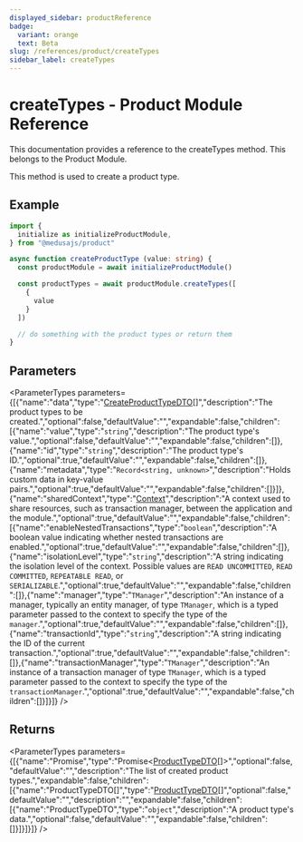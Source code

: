 ```yaml
---
displayed_sidebar: productReference
badge:
  variant: orange
  text: Beta
slug: /references/product/createTypes
sidebar_label: createTypes
---
```



# createTypes - Product Module Reference

This documentation provides a reference to the createTypes method. This belongs to the Product Module.

This method is used to create a product type.

## Example

```ts
import {
  initialize as initializeProductModule,
} from "@medusajs/product"

async function createProductType (value: string) {
  const productModule = await initializeProductModule()

  const productTypes = await productModule.createTypes([
    {
      value
    }
  ])

  // do something with the product types or return them
}
```

## Parameters

<ParameterTypes parameters={[{"name":"data","type":"[CreateProductTypeDTO](../../interfaces/product.CreateProductTypeDTO.mdx)[]","description":"The product types to be created.","optional":false,"defaultValue":"","expandable":false,"children":[{"name":"value","type":"`string`","description":"The product type's value.","optional":false,"defaultValue":"","expandable":false,"children":[]},{"name":"id","type":"`string`","description":"The product type's ID.","optional":true,"defaultValue":"","expandable":false,"children":[]},{"name":"metadata","type":"`Record<string, unknown>`","description":"Holds custom data in key-value pairs.","optional":true,"defaultValue":"","expandable":false,"children":[]}]},{"name":"sharedContext","type":"[Context](../../interfaces/product.Context.mdx)","description":"A context used to share resources, such as transaction manager, between the application and the module.","optional":true,"defaultValue":"","expandable":false,"children":[{"name":"enableNestedTransactions","type":"`boolean`","description":"A boolean value indicating whether nested transactions are enabled.","optional":true,"defaultValue":"","expandable":false,"children":[]},{"name":"isolationLevel","type":"`string`","description":"A string indicating the isolation level of the context. Possible values are `READ UNCOMMITTED`, `READ COMMITTED`, `REPEATABLE READ`, or `SERIALIZABLE`.","optional":true,"defaultValue":"","expandable":false,"children":[]},{"name":"manager","type":"`TManager`","description":"An instance of a manager, typically an entity manager, of type `TManager`, which is a typed parameter passed to the context to specify the type of the `manager`.","optional":true,"defaultValue":"","expandable":false,"children":[]},{"name":"transactionId","type":"`string`","description":"A string indicating the ID of the current transaction.","optional":true,"defaultValue":"","expandable":false,"children":[]},{"name":"transactionManager","type":"`TManager`","description":"An instance of a transaction manager of type `TManager`, which is a typed parameter passed to the context to specify the type of the `transactionManager`.","optional":true,"defaultValue":"","expandable":false,"children":[]}]}]} />

## Returns

<ParameterTypes parameters={[{"name":"Promise","type":"Promise&#60;[ProductTypeDTO](../../interfaces/product.ProductTypeDTO.mdx)[]&#62;","optional":false,"defaultValue":"","description":"The list of created product types.","expandable":false,"children":[{"name":"ProductTypeDTO[]","type":"[ProductTypeDTO](../../interfaces/product.ProductTypeDTO.mdx)[]","optional":false,"defaultValue":"","description":"","expandable":false,"children":[{"name":"ProductTypeDTO","type":"`object`","description":"A product type's data.","optional":false,"defaultValue":"","expandable":false,"children":[]}]}]}]} />
